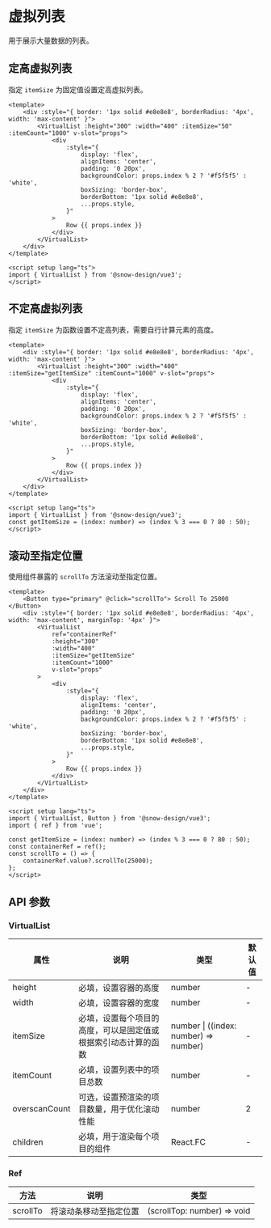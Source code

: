 # 虚拟列表

用于展示大量数据的列表。

## 定高虚拟列表

指定 `itemSize` 为固定值设置定高虚拟列表。

```vue
<template>
    <div :style="{ border: '1px solid #e8e8e8', borderRadius: '4px', width: 'max-content' }">
        <VirtualList :height="300" :width="400" :itemSize="50" :itemCount="1000" v-slot="props">
            <div
                :style="{
                    display: 'flex',
                    alignItems: 'center',
                    padding: '0 20px',
                    backgroundColor: props.index % 2 ? '#f5f5f5' : 'white',
                    boxSizing: 'border-box',
                    borderBottom: '1px solid #e8e8e8',
                    ...props.style,
                }"
            >
                Row {{ props.index }}
            </div>
        </VirtualList>
    </div>
</template>

<script setup lang="ts">
import { VirtualList } from '@snow-design/vue3';
</script>
```

## 不定高虚拟列表

指定 `itemSize` 为函数设置不定高列表，需要自行计算元素的高度。

```vue
<template>
    <div :style="{ border: '1px solid #e8e8e8', borderRadius: '4px', width: 'max-content' }">
        <VirtualList :height="300" :width="400" :itemSize="getItemSize" :itemCount="1000" v-slot="props">
            <div
                :style="{
                    display: 'flex',
                    alignItems: 'center',
                    padding: '0 20px',
                    backgroundColor: props.index % 2 ? '#f5f5f5' : 'white',
                    boxSizing: 'border-box',
                    borderBottom: '1px solid #e8e8e8',
                    ...props.style,
                }"
            >
                Row {{ props.index }}
            </div>
        </VirtualList>
    </div>
</template>

<script setup lang="ts">
import { VirtualList } from '@snow-design/vue3';
const getItemSize = (index: number) => (index % 3 === 0 ? 80 : 50);
</script>
```

## 滚动至指定位置

使用组件暴露的 `scrollTo` 方法滚动至指定位置。

```vue
<template>
    <Button type="primary" @click="scrollTo"> Scroll To 25000 </Button>
    <div :style="{ border: '1px solid #e8e8e8', borderRadius: '4px', width: 'max-content', marginTop: '4px' }">
        <VirtualList
            ref="containerRef"
            :height="300"
            :width="400"
            :itemSize="getItemSize"
            :itemCount="1000"
            v-slot="props"
        >
            <div
                :style="{
                    display: 'flex',
                    alignItems: 'center',
                    padding: '0 20px',
                    backgroundColor: props.index % 2 ? '#f5f5f5' : 'white',
                    boxSizing: 'border-box',
                    borderBottom: '1px solid #e8e8e8',
                    ...props.style,
                }"
            >
                Row {{ props.index }}
            </div>
        </VirtualList>
    </div>
</template>

<script setup lang="ts">
import { VirtualList, Button } from '@snow-design/vue3';
import { ref } from 'vue';

const getItemSize = (index: number) => (index % 3 === 0 ? 80 : 50);
const containerRef = ref();
const scrollTo = () => {
    containerRef.value?.scrollTo(25000);
};
</script>
```

## API 参数

### VirtualList

| 属性          | 说明                                                           | 类型                                  | 默认值 |
| ------------- | -------------------------------------------------------------- | ------------------------------------- | ------ |
| height        | 必填，设置容器的高度                                           | number                                | -      |
| width         | 必填，设置容器的宽度                                           | number                                | -      |
| itemSize      | 必填，设置每个项目的高度，可以是固定值或根据索引动态计算的函数 | number \| ((index: number) => number) | -      |
| itemCount     | 必填，设置列表中的项目总数                                     | number                                | -      |
| overscanCount | 可选，设置预渲染的项目数量，用于优化滚动性能                   | number                                | 2      |
| children      | 必填，用于渲染每个项目的组件                                   | React.FC                              | -      |

### Ref

| 方法     | 说明                   | 类型                        |
| -------- | ---------------------- | --------------------------- |
| scrollTo | 将滚动条移动至指定位置 | (scrollTop: number) => void |
